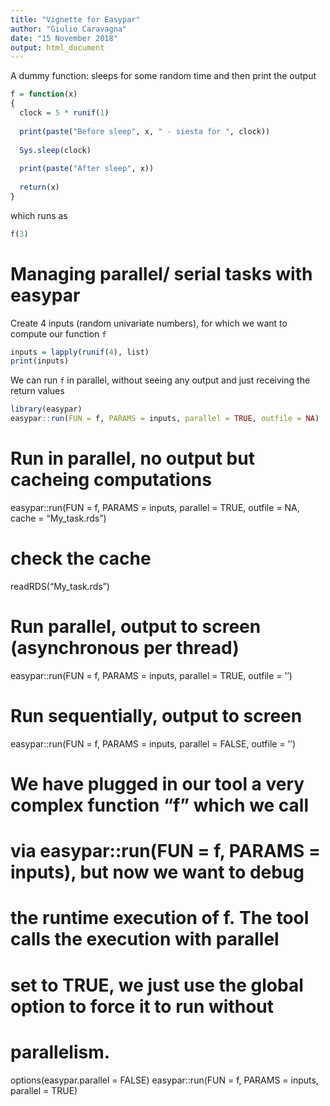 ```yaml
---
title: "Vignette for Easypar"
author: "Giulio Caravagna"
date: "15 November 2018"
output: html_document
---
```


A dummy function: sleeps for some random time and then print the output

```r
f = function(x) 
{
  clock = 5 * runif(1)
  
  print(paste("Before sleep", x, " - siesta for ", clock))
  
  Sys.sleep(clock)
  
  print(paste("After sleep", x))
  
  return(x)
}
```
which runs as
```r
f(3)
```

# Managing parallel/ serial tasks with easypar

Create 4 inputs (random univariate numbers), for which we want to compute our function `f`
```r
inputs = lapply(runif(4), list)
print(inputs)
```



We can run `f` in parallel, without seeing any output and just receiving the return values 
```r
library(easypar)
easypar::run(FUN = f, PARAMS = inputs, parallel = TRUE, outfile = NA)
```

# Run in parallel, no output but cacheing computations 
easypar::run(FUN = f, PARAMS = inputs, parallel = TRUE, outfile = NA, cache = "My_task.rds")

# check the cache
readRDS("My_task.rds")

# Run parallel, output to screen (asynchronous per thread)
easypar::run(FUN = f, PARAMS = inputs, parallel = TRUE, outfile = '')

# Run sequentially, output to screen
easypar::run(FUN = f, PARAMS = inputs, parallel = FALSE, outfile = '')

# We have plugged in our tool a very complex function "f" which we call
# via easypar::run(FUN = f, PARAMS = inputs), but now we want to debug
# the runtime execution of f. The tool calls the execution with parallel
# set to TRUE, we just use the global option to force it to run without
# parallelism.
options(easypar.parallel = FALSE)
easypar::run(FUN = f, PARAMS = inputs, parallel = TRUE)



